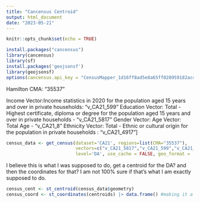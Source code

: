 ```yaml
---
title: "Cancensus Centroid"
output: html_document
date: "2023-05-21"
---
```


```r
knitr::opts_chunk$set(echo = TRUE)
```

```r
install.packages("cancensus")
library(cancensus)
library(sf)
install.packages('geojsonsf')
library(geojsonsf)
options(cancensus.api_key = "CensusMapper_1d16ff8ad5e8a65ff028959182ac4940")
```
Hamilton CMA: "35537"

Income Vector:Income statistics in 2020 for the population aged 15 years and over in private households: "v_CA21_599"
Education Vector: Total - Highest certificate, diploma or degree for the population aged 15 years and over in private households - "v_CA21_5817"
Gender Vector:
Age Vector: Total Age - "v_CA21_8"
Ethnicity Vector: Total - Ethnic or cultural origin for the population in private households : "v_CA21_4917"]
```r
census_data <- get_census(dataset='CA21', regions=list(CMA="35537"),
                          vectors=c("v_CA21_5817","v_CA21_599","v_CA21_8","v_CA21_4917"),
                          level='DA', use_cache = FALSE, geo_format = 'sf', quiet = TRUE)
```

I believe this is what I was supposed to do, get a centroid for the DA? and then the coordinates for that? I am not 100% sure if that's what I am exactly supposed to do. 
```r
census_cent <- st_centroid(census_data$geometry)
census_coord <- st_coordinates(centroids) |> data.frame() #making it a data.frame()
```

